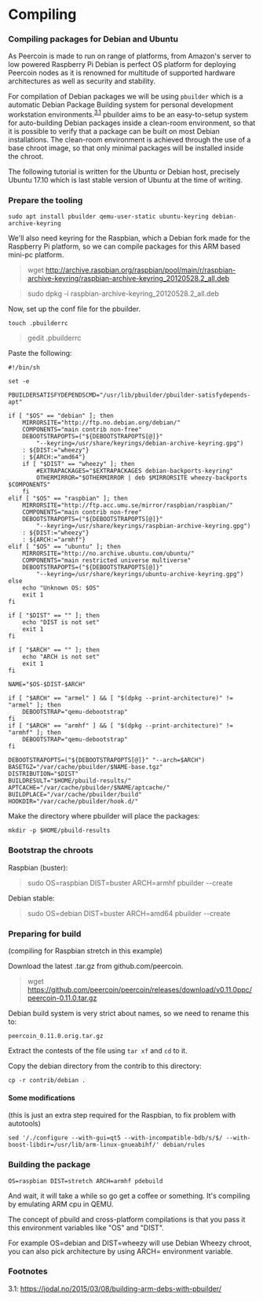 <!-- KEYWORDS: compile, build, compiling -->
# Compiling

### Compiling packages for Debian and Ubuntu

As Peercoin is made to run on range of platforms, from Amazon's server to low powered Raspberry Pi Debian is perfect OS platform for deploying Peercoin nodes as it is renowned for multitude of supported hardware architectures as well as security and stability.

For compilation of Debian packages we will be using `pbuilder` which is a automatic Debian Package Building system for personal development workstation environments.<sup>[3.1](#footnote-3.1)</sup> pbuilder aims to be an easy-to-setup system for auto-building Debian packages inside a clean-room environment, so that it is possible to verify that a package can be built on most Debian installations. The clean-room environment is achieved through the use of a base chroot image, so that only minimal packages will be installed inside the chroot.

The following tutorial is written for the Ubuntu or Debian host, precisely Ubuntu 17.10 which is last stable version of Ubuntu at the time of writing.

### Prepare the tooling

`sudo apt install pbuilder qemu-user-static ubuntu-keyring debian-archive-keyring`

We'll also need keyring for the Raspbian, which a Debian fork made for the Raspberry Pi platform, so we can compile packages for this ARM based mini-pc platform.

> wget http://archive.raspbian.org/raspbian/pool/main/r/raspbian-archive-keyring/raspbian-archive-keyring_20120528.2_all.deb

> sudo dpkg -i raspbian-archive-keyring_20120528.2_all.deb

Now, set up the conf file for the pbuilder.

`touch .pbuilderrc`

> gedit .pbuilderrc

Paste the following:

```
#!/bin/sh

set -e

PBUILDERSATISFYDEPENDSCMD="/usr/lib/pbuilder/pbuilder-satisfydepends-apt"

if [ "$OS" == "debian" ]; then
    MIRRORSITE="http://ftp.no.debian.org/debian/"
    COMPONENTS="main contrib non-free"
    DEBOOTSTRAPOPTS=("${DEBOOTSTRAPOPTS[@]}"
        "--keyring=/usr/share/keyrings/debian-archive-keyring.gpg")
    : ${DIST:="wheezy"}
    : ${ARCH:="amd64"}
    if [ "$DIST" == "wheezy" ]; then
        #EXTRAPACKAGES="$EXTRAPACKAGES debian-backports-keyring"
        OTHERMIRROR="$OTHERMIRROR | deb $MIRRORSITE wheezy-backports $COMPONENTS"
    fi
elif [ "$OS" == "raspbian" ]; then
    MIRRORSITE="http://ftp.acc.umu.se/mirror/raspbian/raspbian/"
    COMPONENTS="main contrib non-free"
    DEBOOTSTRAPOPTS=("${DEBOOTSTRAPOPTS[@]}"
        "--keyring=/usr/share/keyrings/raspbian-archive-keyring.gpg")
    : ${DIST:="wheezy"}
    : ${ARCH:="armhf"}
elif [ "$OS" == "ubuntu" ]; then
    MIRRORSITE="http://no.archive.ubuntu.com/ubuntu/"
    COMPONENTS="main restricted universe multiverse"
    DEBOOTSTRAPOPTS=("${DEBOOTSTRAPOPTS[@]}"
        "--keyring=/usr/share/keyrings/ubuntu-archive-keyring.gpg")
else
    echo "Unknown OS: $OS"
    exit 1
fi

if [ "$DIST" == "" ]; then
    echo "DIST is not set"
    exit 1
fi

if [ "$ARCH" == "" ]; then
    echo "ARCH is not set"
    exit 1
fi

NAME="$OS-$DIST-$ARCH"

if [ "$ARCH" == "armel" ] && [ "$(dpkg --print-architecture)" != "armel" ]; then
    DEBOOTSTRAP="qemu-debootstrap"
fi
if [ "$ARCH" == "armhf" ] && [ "$(dpkg --print-architecture)" != "armhf" ]; then
    DEBOOTSTRAP="qemu-debootstrap"
fi

DEBOOTSTRAPOPTS=("${DEBOOTSTRAPOPTS[@]}" "--arch=$ARCH")
BASETGZ="/var/cache/pbuilder/$NAME-base.tgz"
DISTRIBUTION="$DIST"
BUILDRESULT="$HOME/pbuild-results/"
APTCACHE="/var/cache/pbuilder/$NAME/aptcache/"
BUILDPLACE="/var/cache/pbuilder/build"
HOOKDIR="/var/cache/pbuilder/hook.d/"
```

Make the directory where pbuilder will place the packages:

`mkdir -p $HOME/pbuild-results`

### Bootstrap the chroots

Raspbian (buster):

> sudo OS=raspbian DIST=buster ARCH=armhf pbuilder --create

Debian stable:

> sudo OS=debian DIST=buster ARCH=amd64 pbuilder --create

### Preparing for build

(compiling for Raspbian stretch in this example)

Download the latest .tar.gz from github.com/peercoin.

> wget https://github.com/peercoin/peercoin/releases/download/v0.11.0ppc/peercoin-0.11.0.tar.gz

Debian build system is very strict about names, so we need to rename this to:

`peercoin_0.11.0.orig.tar.gz`

Extract the contests of the file using `tar xf` and `cd` to it.

Copy the debian directory from the contrib to this directory:

`cp -r contrib/debian .`

#### Some modifications

(this is just an extra step required for the Raspbian, to fix problem with autotools)

`sed '/./configure --with-gui=qt5 --with-incompatible-bdb/s/$/ --with-boost-libdir=/usr/lib/arm-linux-gnueabihf/' debian/rules`

### Building the package

`OS=raspbian DIST=stretch ARCH=armhf pdebuild`

And wait, it will take a while so go get a coffee or something. It's compiling by emulating ARM cpu in QEMU.

The concept of pbuild and cross-platform compilations is that you pass it this environment variables like "OS" and "DIST".

For example OS=debian and DIST=wheezy will use Debian Wheezy chroot, you can also pick architecture by using ARCH= environment variable.

### Footnotes
<a id="footnote-3.1">3.1</a>: https://jodal.no/2015/03/08/building-arm-debs-with-pbuilder/
